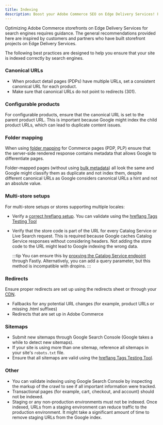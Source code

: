 ```yaml
---
title: Indexing
description: Boost your Adobe Commerce SEO on Edge Delivery Services! Follow our guidelines on data layers, canonical URLs, redirects, and sitemaps.
---
```


Optimizing Adobe Commerce storefronts on Edge Delivery Services for search engines requires guidance. The general recommendations provided here are inspired by customers and partners who have built storefront projects on Edge Delivery Services.

The following best practices are designed to help you ensure that your site is indexed correctly by search engines.

### Canonical URLs

* When product detail pages (PDPs) have multiple URLs, set a consistent canonical URL for each product.
* Make sure that canonical URLs do not point to redirects (301).

### Configurable products

For configurable products, ensure that the canonical URL is set to the parent product URL. This is important because Google might index the child product URLs, which can lead to duplicate content issues.

### Folder mapping

When using [folder mapping](https://www.aem.live/developer/folder-mapping) for Commerce pages (PDP, PLP) ensure that the server-side rendered response contains metadata that allows Google to differentiate pages.

Folder-mapped pages (without using [bulk metadata](https://www.aem.live/docs/bulk-metadata)) all look the same and Google might classify them as duplicate and not index them, despite different canonical URLs as Google considers canonical URLs a hint and not an absolute value.

### Multi-store setups

For multi-store setups or stores supporting multiple locales:

* Verify a [correct hreflang setup](https://www.aem.live/developer/sitemap#specifying-the-primary-language-manually). You can validate using the [hreflang Tags Testing Tool](https://technicalseo.com/tools/hreflang/)

* Verify that the store code is part of the URL for every Catalog Service or Live Search request. This is required because Google caches Catalog Service responses without considering headers. Not adding the store code to the URL might lead to Google indexing the wrong data.

  :::tip
  You can ensure this by [proxying the Catalog Service endpoint](/implementation/setup/content-delivery-network/) through Fastly. Alternatively, you can add a query parameter, but this method is incompatible with dropins.
  :::

### Redirects

Ensure proper redirects are set up using the redirects sheet or through your [CDN](/implementation/setup/content-delivery-network/).

* Fallbacks for any potential URL changes (for example, product URLs or missing .html suffixes)
* Redirects that are set up in Adobe Commerce

### Sitemaps

* Submit new sitemaps through Google Search Console (Google takes a while to detect new sitemaps).
* If your site is using more than one sitemap, reference all sitemaps in your site's `robots.txt` file.
* Ensure that all sitemaps are valid using the [hreflang Tags Testing Tool](https://technicalseo.com/tools/hreflang/).

### Other

* You can validate indexing using Google Search Console by inspecting the markup of the crawl to see if all important information were tracked.
* Transactional pages (for example, cart, checkout, and account) should not be indexed.
* Staging or any non-production environments must not be indexed. Once indexed, URLs from a staging environment can reduce traffic to the production environment. It might take a significant amount of time to remove staging URLs from the Google index.